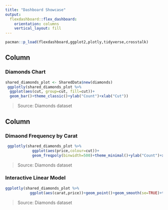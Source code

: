 ```yaml
---
title: "Dashboard Showcase"
output: 
  flexdashboard::flex_dashboard:
    orientation: columns
    vertical_layout: fill
---
```


```r
pacman::p_load(flexdashboard,ggplot2,plotly,tidyverse,crosstalk)
```

Column {data-width=650}
-----------------------------------------------------------------------

### Diamonds Chart

```r
shared_diamonds_plot <- SharedData$new(diamonds)
 ggplotly(shared_diamonds_plot %>% 
  ggplot(aes(cut, group=cut, fill=cut))+
  geom_bar()+theme_classic()+ylab("Count")+xlab("Cut"))

```

> Source: Diamonds dataset

Column {data-width=350}
-----------------------------------------------------------------------

### Dimaond Frequency by Carat

```r
 ggplotly(shared_diamonds_plot %>% 
            ggplot(aes(price,colour=cut))+
            geom_freqpoly(binwidth=500)+theme_minimal()+ylab("Count")+xlab("Price"))
```

>Source: Diamonds dataset

### Interactive Linear Model

```r
ggplotly(shared_diamonds_plot %>% 
           ggplot(aes(carat,price))+geom_point()+geom_smooth(se=TRUE)+theme_minimal()+ylab("Price")+xlab("Carat"))
```

>Source: Diamonds dataset
